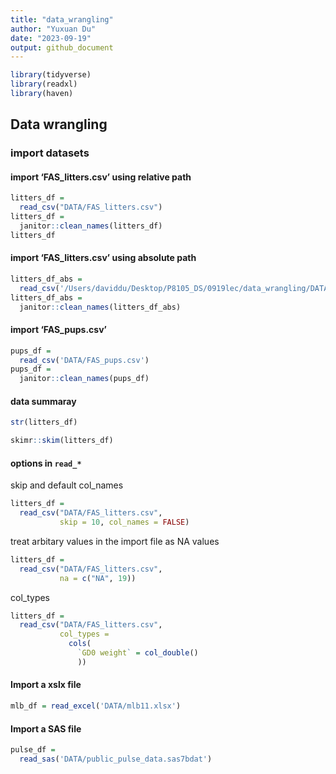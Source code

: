 ```yaml
---
title: "data_wrangling"
author: "Yuxuan Du"
date: "2023-09-19"
output: github_document
---
```

```r
library(tidyverse)
library(readxl)
library(haven)
```
## Data wrangling

### import datasets
#### import 'FAS_litters.csv' using relative path
```r
litters_df = 
  read_csv("DATA/FAS_litters.csv")
litters_df = 
  janitor::clean_names(litters_df)
litters_df
```

#### import 'FAS_litters.csv' using absolute path
```r
litters_df_abs = 
  read_csv('/Users/daviddu/Desktop/P8105_DS/0919lec/data_wrangling/DATA/FAS_litters.csv')
litters_df_abs = 
  janitor::clean_names(litters_df_abs)

```

#### import 'FAS_pups.csv'
```r
pups_df = 
  read_csv('DATA/FAS_pups.csv')
pups_df = 
  janitor::clean_names(pups_df)
```
#### data summaray
```r
str(litters_df)

```
```r
skimr::skim(litters_df)
```

#### options in `read_*`

skip and default col_names
```r
litters_df = 
  read_csv("DATA/FAS_litters.csv",
           skip = 10, col_names = FALSE)
```

treat arbitary values in the import file as NA values
```r
litters_df = 
  read_csv("DATA/FAS_litters.csv", 
           na = c("NA", 19))
```

col_types
```r
litters_df = 
  read_csv("DATA/FAS_litters.csv", 
           col_types = 
             cols(
               `GD0 weight` = col_double()
               ))
```


#### Import a xslx file
```r
mlb_df = read_excel('DATA/mlb11.xlsx')
```


#### Import a SAS file
```r
pulse_df = 
  read_sas('DATA/public_pulse_data.sas7bdat')
```